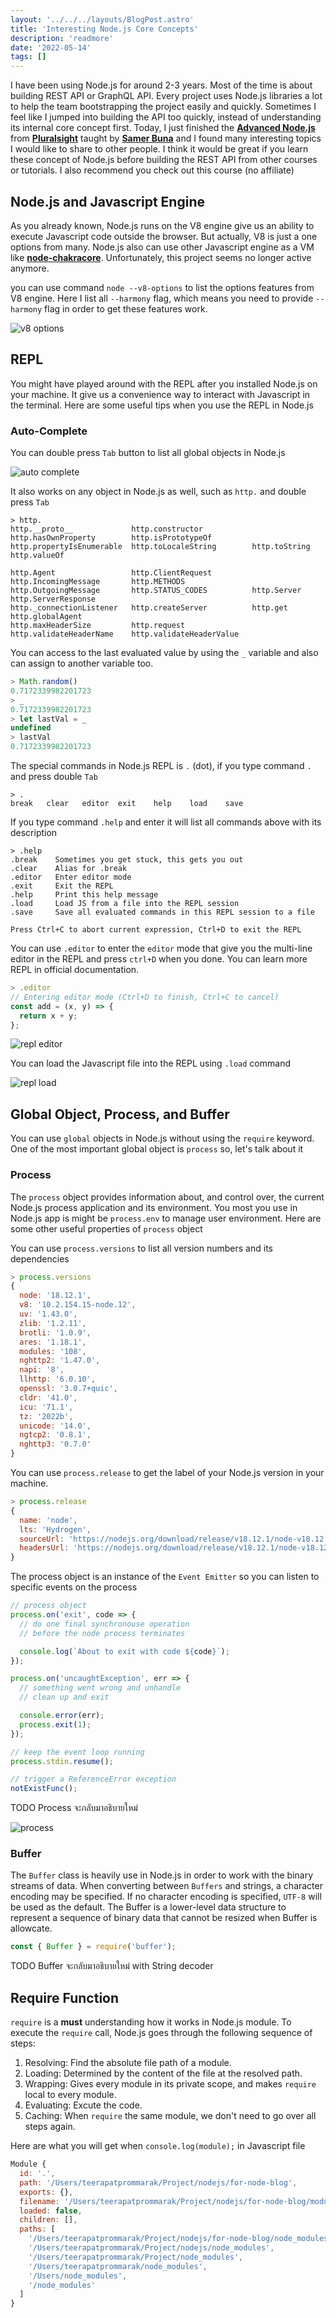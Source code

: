 ```yaml
---
layout: '../../../layouts/BlogPost.astro'
title: 'Interesting Node.js Core Concepts'
description: 'readmore'
date: '2022-05-14'
tags: []
---
```


I have been using Node.js for around 2-3 years. Most of the time is about building REST API or GraphQL API. Every project uses Node.js libraries a lot to help the team bootstrapping the project easily and quickly. Sometimes I feel like I jumped into building the API too quickly, instead of understanding its internal core concept first. Today, I just finished the **[Advanced Node.js](https://app.pluralsight.com/library/courses/nodejs-advanced/table-of-contents)** from **[Pluralsight](https://www.pluralsight.com/)** taught by **[Samer Buna](https://twitter.com/samerbuna)** and I found many interesting topics I would like to share to other people. I think it would be great if you learn these concept of Node.js before building the REST API from other courses or tutorials. I also recommend you check out this course (no affiliate)

## Node.js and Javascript Engine

As you already known, Node.js runs on the V8 engine give us an ability to execute Javascript code outside the browser. But actually, V8 is just a one options from many. Node.js also can use other Javascript engine as a VM like **[node-chakracore](https://github.com/nodejs/node-chakracore)**. Unfortunately, this project seems no longer active anymore.

you can use command `node --v8-options` to list the options features from V8 engine. Here I list all `--harmony` flag, which means you need to provide `--harmony` flag in order to get these features work.

![v8 options](v8-options.png)

## REPL

You might have played around with the REPL after you installed Node.js on your machine. It give us a convenience way to interact with Javascript in the terminal. Here are some useful tips when you use the REPL in Node.js

### Auto-Complete

You can double press `Tab` button to list all global objects in Node.js

![auto complete](auto-complete.png)

It also works on any object in Node.js as well, such as `http.` and double press `Tab`

```shell
> http.
http.__proto__             http.constructor           http.hasOwnProperty        http.isPrototypeOf
http.propertyIsEnumerable  http.toLocaleString        http.toString              http.valueOf

http.Agent                 http.ClientRequest         http.IncomingMessage       http.METHODS
http.OutgoingMessage       http.STATUS_CODES          http.Server                http.ServerResponse
http._connectionListener   http.createServer          http.get                   http.globalAgent
http.maxHeaderSize         http.request               http.validateHeaderName    http.validateHeaderValue
```

You can access to the last evaluated value by using the `_` variable and also can assign to another variable too.

```javascript
> Math.random()
0.7172339982201723
> _
0.7172339982201723
> let lastVal = _
undefined
> lastVal
0.7172339982201723
```

The special commands in Node.js REPL is `.` (dot), if you type command `.` and press double `Tab`

```shell
> .
break   clear   editor  exit    help    load    save
```

If you type command `.help` and enter it will list all commands above with its description

```shell
> .help
.break    Sometimes you get stuck, this gets you out
.clear    Alias for .break
.editor   Enter editor mode
.exit     Exit the REPL
.help     Print this help message
.load     Load JS from a file into the REPL session
.save     Save all evaluated commands in this REPL session to a file

Press Ctrl+C to abort current expression, Ctrl+D to exit the REPL
```

You can use `.editor` to enter the `editor` mode that give you the multi-line editor in the REPL and press `ctrl+D` when you done. You can learn more REPL in official documentation.

```javascript
> .editor
// Entering editor mode (Ctrl+D to finish, Ctrl+C to cancel)
const add = (x, y) => {
  return x + y;
};
```

![repl editor](dot-editor.png)

You can load the Javascript file into the REPL using `.load` command

![repl load](repl-load.png)

## Global Object, Process, and Buffer

You can use `global` objects in Node.js without using the `require` keyword. One of the most important global object is `process` so, let's talk about it

### Process

The `process` object provides information about, and control over, the current Node.js process application and its environment. You most you use in Node.js app is might be `process.env` to manage user environment. Here are some other useful properties of `process` object

You can use `process.versions` to list all version numbers and its dependencies

```javascript
> process.versions
{
  node: '18.12.1',
  v8: '10.2.154.15-node.12',
  uv: '1.43.0',
  zlib: '1.2.11',
  brotli: '1.0.9',
  ares: '1.18.1',
  modules: '108',
  nghttp2: '1.47.0',
  napi: '8',
  llhttp: '6.0.10',
  openssl: '3.0.7+quic',
  cldr: '41.0',
  icu: '71.1',
  tz: '2022b',
  unicode: '14.0',
  ngtcp2: '0.8.1',
  nghttp3: '0.7.0'
}
```

You can use `process.release` to get the label of your Node.js version in your machine.

```javascript
> process.release
{
  name: 'node',
  lts: 'Hydrogen',
  sourceUrl: 'https://nodejs.org/download/release/v18.12.1/node-v18.12.1.tar.gz',
  headersUrl: 'https://nodejs.org/download/release/v18.12.1/node-v18.12.1-headers.tar.gz'
}
```

The process object is an instance of the `Event Emitter` so you can listen to specific events on the process

```javascript
// process object
process.on('exit', code => {
  // do one final synchronouse operation
  // before the node process terminates

  console.log(`About to exit with code ${code}`);
});

process.on('uncaughtException', err => {
  // something went wrong and unhandle
  // clean up and exit

  console.error(err);
  process.exit(1);
});

// keep the event loop running
process.stdin.resume();

// trigger a ReferenceError exception
notExistFunc();
```

TODO Process จะกลับมาอธิบายใหม่

![process](process-exit.png)

### Buffer

The `Buffer` class is heavily use in Node.js in order to work with the binary streams of data. When converting between `Buffers` and strings, a character encoding may be specified. If no character encoding is specified, `UTF-8` will be used as the default. The Buffer is a lower-level data structure to represent a sequence of binary data that cannot be resized when Buffer is allowcate.

```javascript
const { Buffer } = require('buffer');
```

TODO Buffer จะกลับมาอธิบายใหม่ with String decoder

## Require Function

`require` is a **must** understanding how it works in Node.js module. To execute the `require` call, Node.js goes through the following sequence of steps:

1. Resolving: Find the absolute file path of a module.
2. Loading: Determined by the content of the file at the resolved path.
3. Wrapping: Gives every module in its private scope, and makes `require` local to every module.
4. Evaluating: Excute the code.
5. Caching: When `require` the same module, we don't need to go over all steps again.

Here are what you will get when `console.log(module);` in Javascript file

```javascript
Module {
  id: '.',
  path: '/Users/teerapatprommarak/Project/nodejs/for-node-blog',
  exports: {},
  filename: '/Users/teerapatprommarak/Project/nodejs/for-node-blog/module.js',
  loaded: false,
  children: [],
  paths: [
    '/Users/teerapatprommarak/Project/nodejs/for-node-blog/node_modules',
    '/Users/teerapatprommarak/Project/nodejs/node_modules',
    '/Users/teerapatprommarak/Project/node_modules',
    '/Users/teerapatprommarak/node_modules',
    '/Users/node_modules',
    '/node_modules'
  ]
}
```
